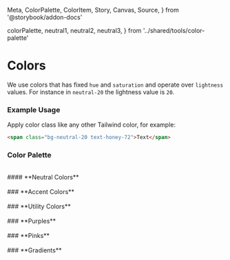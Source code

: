   Meta,
  ColorPalette,
  ColorItem,
  Story,
  Canvas,
  Source,
} from '@storybook/addon-docs'

  colorPalette,
  neutral1,
  neutral2,
  neutral3,
} from '../shared/tools/color-palette'

<Meta title="Design System/Colors" />

<h1 id="typography">Colors</h1>

We use colors that has fixed `hue` and `saturation` and operate over `lightness` values.
For instance in `neutral-20` the lightness value is `20`.

### **Example Usage**

Apply color class like any other Tailwind color, for example:

```html
<span class="bg-neutral-20 text-honey-72">Text</span>
```

### **Color Palette**

<br />

<ColorPalette>
  #### **Neutral Colors**
  <br />
  <br />
  <ColorItem title="neutral" colors={neutral1} />
  <ColorItem colors={neutral2} />
  <ColorItem colors={neutral3} />
  ### **Accent Colors**
  <br />
  <br />
  <ColorItem title="honey" colors={colorPalette.honey} />
  <ColorItem title="coral" colors={colorPalette.coral} />
  <ColorItem title="warm" colors={colorPalette.warm} />
  <ColorItem title="sea salt" colors={colorPalette['sea-salt']} />
  <ColorItem title="cloud" colors={colorPalette.cloud} />
  <ColorItem title="ocean" colors={colorPalette.ocean} />
  <ColorItem title="sky" colors={colorPalette.sky} />
  <ColorItem title="lukso" colors={colorPalette.lukso} />
  ### **Utility Colors**
  <br />
  <br />
  <ColorItem title="yellow" colors={colorPalette.yellow} />
  <ColorItem title="green" colors={colorPalette.green} />
  <ColorItem title="blue" colors={colorPalette.blue} />
  <ColorItem title="red" colors={colorPalette.red} />
  ### **Purples**
  <br />
  <br />
  <ColorItem title="purple" colors={colorPalette.purple} />
  ### **Pinks**
  <br />
  <br />
  <ColorItem title="pink" colors={colorPalette.pink} />
  ### **Gradients**
  <br />
  <br />
  <ColorItem title="gradient-1" colors={colorPalette['gradient-1']} />
  <ColorItem title="gradient-2" colors={colorPalette['gradient-2']} />
  <ColorItem title="gradient-3" colors={colorPalette['gradient-3']} />
</ColorPalette>
